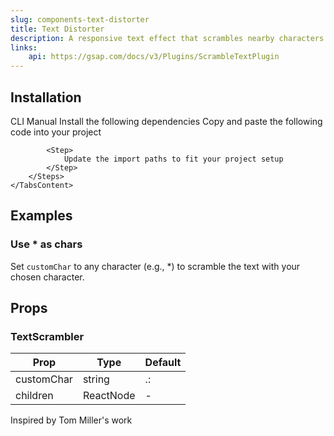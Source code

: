 ```yaml
---
slug: components-text-distorter
title: Text Distorter
description: A responsive text effect that scrambles nearby characters as the cursor moves across a paragraph.
links:
    api: https://gsap.com/docs/v3/Plugins/ScrambleTextPlugin
---
```


<DemoCodePreview
    path="demo/components/text-distorter/default.tsx"
/>

## Installation

<Tabs defaultValue="cli" className="mt-3">
    <TabsList>
        <TabsTrigger value="cli">CLI</TabsTrigger>
        <TabsTrigger value="manual">Manual</TabsTrigger>
    </TabsList>
    <TabsContent value="cli" className="mt-4">
        <InstallationCommand command={`npx shadcn@latest add "~website/r/gsap/text-distorter"`} />
    </TabsContent>
    <TabsContent value="manual" className="mt-4">
        <Steps>
            <Step>
                Install the following dependencies
            </Step>
            <InstallationCommand command="npm install gsap @gsap/react" />
            <Step>
                Copy and paste the following code into your project
            </Step>
            <CodePreview path='components/gsap/text-distorter.tsx' collapsible></CodePreview>

            <Step>
                Update the import paths to fit your project setup
            </Step>
        </Steps>
    </TabsContent>
</Tabs>

## Examples

### Use * as chars

Set `customChar` to any character (e.g., *) to scramble the text with your chosen character.

<DemoCodePreview
    path="demo/components/text-distorter/asterisk.tsx"
/>

## Props

### TextScrambler

| Prop       | Type      | Default |
|------------|-----------|---------|
| customChar | string    | .:      |
| children   | ReactNode | -       |

<span className="text-muted-foreground">Inspired by Tom Miller's work</span>
